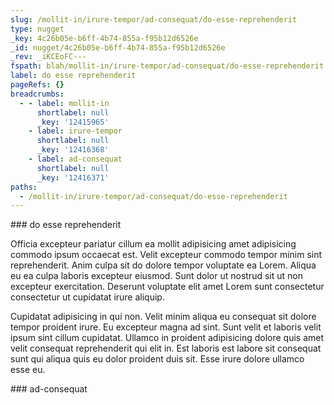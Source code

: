 ```yaml
---
slug: /mollit-in/irure-tempor/ad-consequat/do-esse-reprehenderit
type: nugget
_key: 4c26b05e-b6ff-4b74-855a-f95b12d6526e
_id: nugget/4c26b05e-b6ff-4b74-855a-f95b12d6526e
_rev: _iKCEoFC---
fspath: blah/mollit-in/irure-tempor/ad-consequat/do-esse-reprehenderit.md
label: do esse reprehenderit
pageRefs: {}
breadcrumbs:
  - - label: mollit-in
      shortlabel: null
      _key: '12415965'
    - label: irure-tempor
      shortlabel: null
      _key: '12416368'
    - label: ad-consequat
      shortlabel: null
      _key: '12416371'
paths:
  - /mollit-in/irure-tempor/ad-consequat/do-esse-reprehenderit
---
```


<NuggetArea>
<Nugget slug="/mollit-in/irure-tempor/ad-consequat/do-esse-reprehenderit" type="nugget" _key="4c26b05e-b6ff-4b74-855a-f95b12d6526e" _id="nugget/4c26b05e-b6ff-4b74-855a-f95b12d6526e" _rev="_iKCEoFC---" fspath="blah/mollit-in/irure-tempor/ad-consequat/do-esse-reprehenderit.md" label="do esse reprehenderit" paths="/mollit-in/irure-tempor/ad-consequat/do-esse-reprehenderit">
<NuggetBody>
### do esse reprehenderit

Officia excepteur pariatur cillum ea mollit adipisicing amet adipisicing commodo ipsum occaecat est. Velit excepteur commodo tempor minim sint reprehenderit. Anim culpa sit do dolore tempor voluptate ea Lorem. Aliqua eu ea culpa laboris excepteur eiusmod. Sunt dolor ut nostrud sit ut non excepteur exercitation. Deserunt voluptate elit amet Lorem sunt consectetur consectetur ut cupidatat irure aliquip.

Cupidatat adipisicing in qui non. Velit minim aliqua eu consequat sit dolore tempor proident irure. Eu excepteur magna ad sint. Sunt velit et laboris velit ipsum sint cillum cupidatat. Ullamco in proident adipisicing dolore quis amet velit consequat reprehenderit qui elit in. Est laboris est labore sit consequat sunt qui aliqua quis eu dolor proident duis sit. Esse irure dolore ullamco esse eu.

</NuggetBody>
<Breadcrumbs>
<Crumbs>
<Crumb _key="12415965" label="mollit-in" /><Crumb _key="12416368" label="irure-tempor" /><Crumb _key="12416371" label="ad-consequat" />
</Crumbs>
</Breadcrumbs>
</Nugget>

<NuggetsInbound>
</NuggetsInbound>
<NuggetsOutbound>
</NuggetsOutbound>
</NuggetArea>
<PassagesInbound>
<Passage direction="inbound" type="passage" _key="12416371" _id="passage/12416371" _rev="_iKCEoE6---" label="ad-consequat" passage="ad-consequat" fspath="blah/mollit-in/irure-tempor/ad-consequat" paths="/mollit-in/irure-tempor/ad-consequat" slug="/mollit-in/irure-tempor/ad-consequat">
<NuggetBody>
### ad-consequat

</NuggetBody>
<Breadcrumbs>
<Crumbs>
<Crumb _key="12415965" label="mollit-in" /><Crumb _key="12416368" label="irure-tempor" />
</Crumbs>
</Breadcrumbs>
</Passage>

</PassagesInbound>
<PassagesOutbound>
</PassagesOutbound>